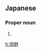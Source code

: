 ==Japanese==
{{ja-kanjitab|おか|の|yomi=k}}

===Proper noun===
{{ja-pos|おかの|proper|hhira=をかの}}

# {{surname|lang=ja|sort=おかの}}

[[fr:岡野]]